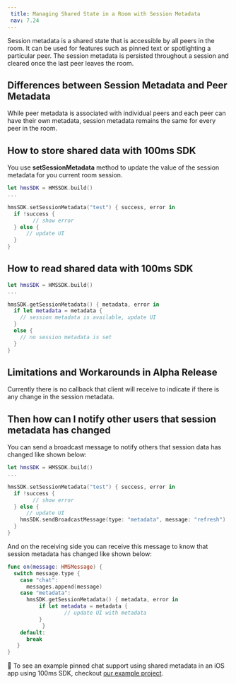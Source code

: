 ```yaml
---
 title: Managing Shared State in a Room with Session Metadata
 nav: 7.24
---
```


Session metadata is a shared state that is accessible by all peers in the room. It can be used for features such as pinned text or spotlighting a particular peer. The session metadata is persisted throughout a session and cleared once the last peer leaves the room.

## Differences between Session Metadata and Peer Metadata

While peer metadata is associated with individual peers and each peer can have their own metadata, session metadata remains the same for every peer in the room.

## How to store shared data with 100ms SDK

You use **setSessionMetadata** method to update the value of the session metadata for you current room session.

```swift
let hmsSDK = HMSSDK.build()
...

hmsSDK.setSessionMetadata("test") { success, error in
  if !success {
		// show error
  } else {
	  // update UI
  }
}
```

## How to read shared data with 100ms SDK

```swift
let hmsSDK = HMSSDK.build()
...

hmsSDK.getSessionMetadata() { metadata, error in
  if let metadata = metadata {
    // session metadata is available, update UI
  }
  else {
    // no session metadata is set
  }
}
```

## Limitations and Workarounds in Alpha Release

Currently there is no callback that client will receive to indicate if there is any change in the session metadata.

## Then how can I notify other users that session metadata has changed

You can send a broadcast message to notify others that session data has changed like shown below:

```swift
let hmsSDK = HMSSDK.build()
...

hmsSDK.setSessionMetadata("test") { success, error in
  if !success {
		// show error
  } else {
	  // update UI
    hmsSDK.sendBroadcastMessage(type: "metadata", message: "refresh")
  }
}
```

And on the receiving side you can receive this message to know that session metadata has changed like shown below:

```swift
func on(message: HMSMessage) {
  switch message.type {
    case "chat":
      messages.append(message)
    case "metadata":
      hmsSDK.getSessionMetadata() { metadata, error in
	      if let metadata = metadata {
				  // update UI with metadata
	      }
		   }
    default:
      break
   }
}
```

👀 To see an example pinned chat support using shared metadata in an iOS app using 100ms SDK, checkout [our example project](https://github.com/100mslive/100ms-ios-sdk/tree/main/Example).
